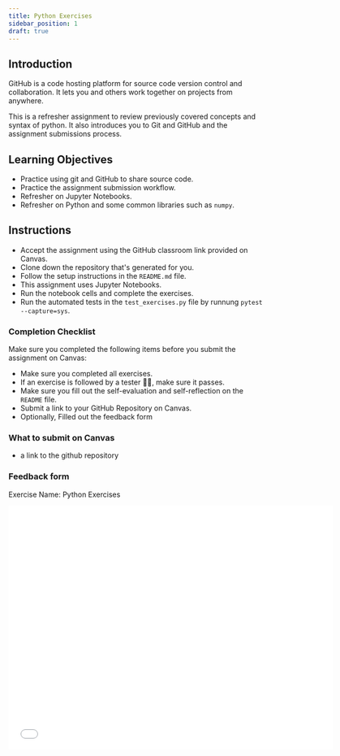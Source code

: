 ```yaml
---
title: Python Exercises
sidebar_position: 1
draft: true
---
```


## Introduction

GitHub is a code hosting platform for source code version control and collaboration. It lets you and others work together on projects from anywhere.

This is a refresher assignment to review previously covered concepts and syntax of python.
It also introduces you to Git and GitHub and the assignment submissions process.

## Learning Objectives

- Practice using git and GitHub to share source code.
- Practice the assignment submission workflow.
- Refresher on Jupyter Notebooks.
- Refresher on Python and some common libraries such as `numpy`.

## Instructions

- Accept the assignment using the GitHub classroom link provided on Canvas.
- Clone down the repository that's generated for you.
- Follow the setup instructions in the `README.md` file.
- This assignment uses Jupyter Notebooks.
- Run the notebook cells and complete the exercises.
- Run the automated tests in the `test_exercises.py` file by runnung `pytest --capture=sys`.

### Completion Checklist
Make sure you completed the following items before you submit the assignment on Canvas:

- Make sure you completed all exercises.
- If an exercise is followed by a tester 🕵️‍♀️, make sure it passes.
- Make sure you fill out the self-evaluation and self-reflection on the `README` file.
- Submit a link to your GitHub Repository on Canvas.
- Optionally, Filled out the feedback form

### What to submit on Canvas

- a link to the github repository

### Feedback form
Exercise Name: Python Exercises
<iframe width="640" height="480" src={`https://forms.office.com/Pages/ResponsePage.aspx?id=bC4i9cZf60iPA3PbGCA7Y33H7NKgRR5CkMtRYawNvXtUMFJJMTRZODhZSVowWUwzRllZQVZDSTNXWi4u&embed=true`} frameborder="0" marginwidth="0" marginheight="0" style= {{border: `none`, maxWidth:`100%`, maxHeight:`100vh`}}  allowfullscreen webkitallowfullscreen mozallowfullscreen msallowfullscreen />
